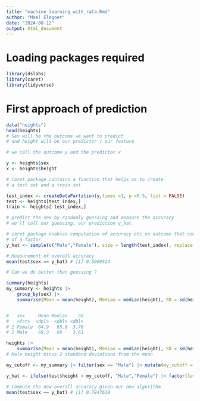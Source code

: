 ```yaml
---
title: "machine_learning_with_rafa.Rmd"
author: "Mael Elegoet"
date: "2024-08-12"
output: html_document
---
```



# Loading packages required

```r
library(dslabs)
library(caret)
library(tidyverse)
```


# First approach of prediction

```r
data("heights")
head(heights)
# Sex will be the outcome we want to predict
# and height will be our predictor / our feature

# we call the outcome y and the predictor x

y <- heights$sex
x <- heights$height

# Caret package contains a function that helps us to create 
# a test set and a train set

test_index <- createDataPartition(y,times =1, p =0.5, list = FALSE)
test <- heights[test_index,]
train <- heights[-test_index,]

# predict the sex by randomly guessing and measure the accuracy
# we'll call our guessing, our prediction y_hat

# caret package enables computation of accuracy etc on outcome that comes on the form
# of a factor
y_hat <- sample(c("Male","Female"), size = length(test_index), replace = TRUE) |> factor(c("Male","Female"))

# Measurement of overall accuracy
mean(test$sex == y_hat) # [1] 0.5009524

# Can we do better than guessing ?

summary(heights)
my_summary <- heights |> 
    group_by(sex) |>
    summarise(Mean = mean(height), Median = median(height), SD = sd(height))


#   sex     Mean Median    SD
#   <fct>  <dbl>  <dbl> <dbl>
# 1 Female  64.9   65.0  3.76
# 2 Male    69.3   69    3.61

heights |> 
    summarise(Mean = mean(height), Median = median(height), SD = sd(height))
# Male height minus 2 standard deviations from the mean

my_cutoff <- my_summary |> filter(sex == "Male") |> mutate(my_cutoff = Mean - 2 * SD) |> pull(my_cutoff)

y_hat <- ifelse(test$height > my_cutoff, "Male","Female") |> factor(levels = levels(test$sex))

# Compute the new overall accuracy given our new algorithm
mean(test$sex == y_hat) # [1] 0.7847619

```

